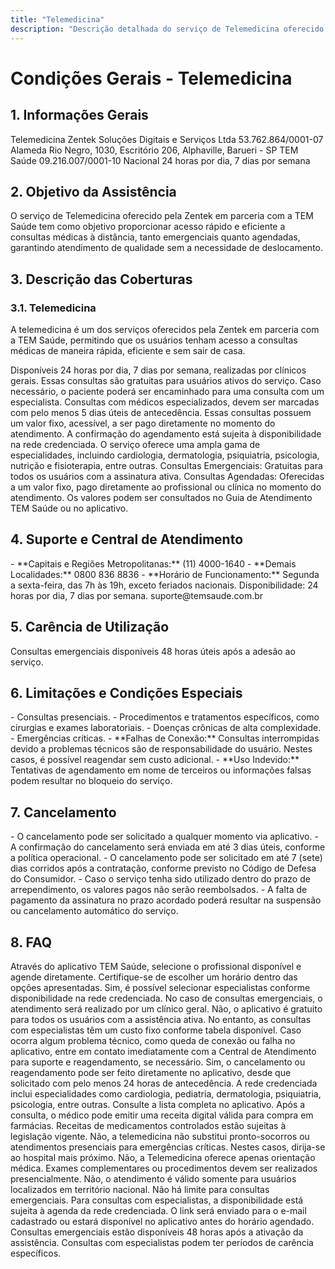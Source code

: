 ```yaml
--- 
title: "Telemedicina"
description: "Descrição detalhada do serviço de Telemedicina oferecido pela Zentek."
---
```


# Condições Gerais - Telemedicina

## 1. Informações Gerais

<AccordionGroup>
  <Accordion title="Nome do Serviço">
    Telemedicina
  </Accordion>

  <Accordion title="Empresa Responsável">
    Zentek Soluções Digitais e Serviços Ltda
  </Accordion>

  <Accordion title="CNPJ da Empresa Responsável">
    53.762.864/0001-07
  </Accordion>

  <Accordion title="Endereço">
    Alameda Rio Negro, 1030, Escritório 206, Alphaville, Barueri - SP
  </Accordion>

  <Accordion title="Empresa Parceria">
    TEM Saúde
  </Accordion>

  <Accordion title="CNPJ da Empresa Parceria">
    09.216.007/0001-10
  </Accordion>

  <Accordion title="Abrangência Geográfica">
    Nacional
  </Accordion>

  <Accordion title="Horário de Funcionamento">
    24 horas por dia, 7 dias por semana
  </Accordion>
</AccordionGroup>

## 2. Objetivo da Assistência

O serviço de Telemedicina oferecido pela Zentek em parceria com a TEM Saúde tem como objetivo proporcionar acesso rápido e eficiente a consultas médicas à distância, tanto emergenciais quanto agendadas, garantindo atendimento de qualidade sem a necessidade de deslocamento.

## 3. Descrição das Coberturas

### 3.1. Telemedicina

A telemedicina é um dos serviços oferecidos pela Zentek em parceria com a TEM Saúde, permitindo que os usuários tenham acesso a consultas médicas de maneira rápida, eficiente e sem sair de casa.

<AccordionGroup>
  <Accordion title="Consultas Emergenciais">
    Disponíveis 24 horas por dia, 7 dias por semana, realizadas por clínicos gerais. Essas consultas são gratuitas para usuários ativos do serviço. Caso necessário, o paciente poderá ser encaminhado para uma consulta com um especialista.
  </Accordion>

  <Accordion title="Consultas Agendadas">
    Consultas com médicos especializados, devem ser marcadas com pelo menos 5 dias úteis de antecedência. Essas consultas possuem um valor fixo, acessível, a ser pago diretamente no momento do atendimento. A confirmação do agendamento está sujeita à disponibilidade na rede credenciada.
  </Accordion>

  <Accordion title="Especialidades Disponíveis">
    O serviço oferece uma ampla gama de especialidades, incluindo cardiologia, dermatologia, psiquiatria, psicologia, nutrição e fisioterapia, entre outras.
  </Accordion>

  <Accordion title="Forma de Pagamento">
    Consultas Emergenciais: Gratuitas para todos os usuários com a assinatura ativa.  
    Consultas Agendadas: Oferecidas a um valor fixo, pago diretamente ao profissional ou clínica no momento do atendimento. Os valores podem ser consultados no Guia de Atendimento TEM Saúde ou no aplicativo.
  </Accordion>
</AccordionGroup>

## 4. Suporte e Central de Atendimento

<AccordionGroup>
  <Accordion title="Atendimento Telefônico">
    - **Capitais e Regiões Metropolitanas:** (11) 4000-1640  
    - **Demais Localidades:** 0800 836 8836  
    - **Horário de Funcionamento:** Segunda a sexta-feira, das 7h às 19h, exceto feriados nacionais.
  </Accordion>

  <Accordion title="Atendimento via Aplicativo">
    Disponibilidade: 24 horas por dia, 7 dias por semana.
  </Accordion>

  <Accordion title="E-mail de Suporte">
    suporte@temsaude.com.br
  </Accordion>
</AccordionGroup>

## 5. Carência de Utilização

<AccordionGroup>
  <Accordion title="Disponibilidade">
    Consultas emergenciais disponíveis 48 horas úteis após a adesão ao serviço.
  </Accordion>
</AccordionGroup>

## 6. Limitações e Condições Especiais

<AccordionGroup>
  <Accordion title="Serviços Não Cobertos">
    - Consultas presenciais.  
    - Procedimentos e tratamentos específicos, como cirurgias e exames laboratoriais.  
    - Doenças crônicas de alta complexidade.  
    - Emergências críticas.  
  </Accordion>

  <Accordion title="Regras Adicionais">
    - **Falhas de Conexão:** Consultas interrompidas devido a problemas técnicos são de responsabilidade do usuário. Nestes casos, é possível reagendar sem custo adicional.  
    - **Uso Indevido:** Tentativas de agendamento em nome de terceiros ou informações falsas podem resultar no bloqueio do serviço.
  </Accordion>
</AccordionGroup>

## 7. Cancelamento

<AccordionGroup>
  <Accordion title="Regras Gerais de Cancelamento">
    - O cancelamento pode ser solicitado a qualquer momento via aplicativo.  
    - A confirmação do cancelamento será enviada em até 3 dias úteis, conforme a política operacional.  
    - O cancelamento pode ser solicitado em até 7 (sete) dias corridos após a contratação, conforme previsto no Código de Defesa do Consumidor.
    - Caso o serviço tenha sido utilizado dentro do prazo de arrependimento, os valores pagos não serão reembolsados.
    - A falta de pagamento da assinatura no prazo acordado poderá resultar na suspensão ou cancelamento automático do serviço.
  </Accordion>
</AccordionGroup>

## 8. FAQ

<AccordionGroup>
  <Accordion title="1. Como agendar uma consulta de Telemedicina?">
    Através do aplicativo TEM Saúde, selecione o profissional disponível e agende diretamente. Certifique-se de escolher um horário dentro das opções apresentadas.
  </Accordion>

  <Accordion title="2. Posso escolher o especialista?">
    Sim, é possível selecionar especialistas conforme disponibilidade na rede credenciada. No caso de consultas emergenciais, o atendimento será realizado por um clínico geral.
  </Accordion>

  <Accordion title="3. Há custo adicional pelo uso do aplicativo?">
    Não, o aplicativo é gratuito para todos os usuários com a assistência ativa. No entanto, as consultas com especialistas têm um custo fixo conforme tabela disponível.
  </Accordion>

  <Accordion title="4. O que fazer em caso de problemas técnicos durante a consulta?">
    Caso ocorra algum problema técnico, como queda de conexão ou falha no aplicativo, entre em contato imediatamente com a Central de Atendimento para suporte e reagendamento, se necessário.
  </Accordion>

  <Accordion title="5. É possível cancelar ou reagendar uma consulta?">
    Sim, o cancelamento ou reagendamento pode ser feito diretamente no aplicativo, desde que solicitado com pelo menos 24 horas de antecedência.
  </Accordion>

  <Accordion title="6. Quais especialidades médicas estão disponíveis?">
    A rede credenciada inclui especialidades como cardiologia, pediatria, dermatologia, psiquiatria, psicologia, entre outras. Consulte a lista completa no aplicativo.
  </Accordion>

  <Accordion title="7. Como funciona a prescrição de medicamentos?">
    Após a consulta, o médico pode emitir uma receita digital válida para compra em farmácias. Receitas de medicamentos controlados estão sujeitas à legislação vigente.
  </Accordion>

  <Accordion title="8. As consultas de Telemedicina cobrem emergências graves?">
    Não, a telemedicina não substitui pronto-socorros ou atendimentos presenciais para emergências críticas. Nestes casos, dirija-se ao hospital mais próximo.
  </Accordion>

  <Accordion title="9. As consultas incluem exames ou procedimentos?">
    Não, a Telemedicina oferece apenas orientação médica. Exames complementares ou procedimentos devem ser realizados presencialmente.
  </Accordion>

  <Accordion title="10. O serviço está disponível fora do Brasil?">
    Não, o atendimento é válido somente para usuários localizados em território nacional.
  </Accordion>

  <Accordion title="11. Há limite de consultas por mês?">
    Não há limite para consultas emergenciais. Para consultas com especialistas, a disponibilidade está sujeita à agenda da rede credenciada.
  </Accordion>

  <Accordion title="12. Como recebo o link de acesso à consulta?">
    O link será enviado para o e-mail cadastrado ou estará disponível no aplicativo antes do horário agendado.
  </Accordion>

  <Accordion title="13. Qual a carência para começar a utilizar o serviço?">
    Consultas emergenciais estão disponíveis 48 horas após a ativação da assistência. Consultas com especialistas podem ter períodos de carência específicos.
  </Accordion>
</AccordionGroup>

